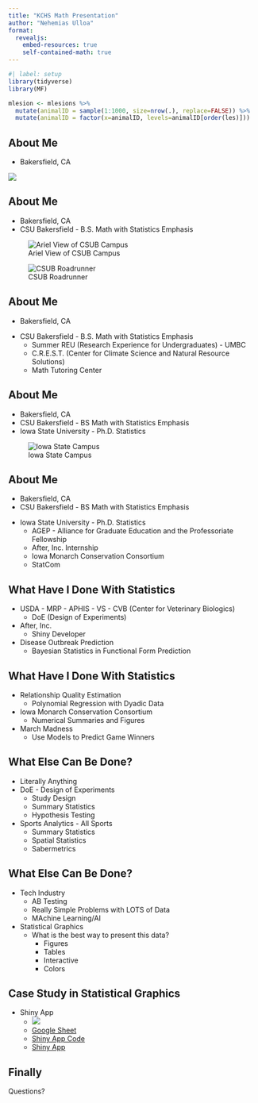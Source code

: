 ```yaml
---
title: "KCHS Math Presentation"
author: "Nehemias Ulloa"
format: 
  revealjs:
    embed-resources: true
    self-contained-math: true
---
```


```r
#| label: setup
library(tidyverse)
library(MF)

mlesion <- mlesions %>%
  mutate(animalID = sample(1:1000, size=nrow(.), replace=FALSE)) %>%
  mutate(animalID = factor(x=animalID, levels=animalID[order(les)]))
```



## About Me

+ Bakersfield, CA

![ ](Figures/Bakersfield_Map.jpg)


## About Me

+ Bakersfield, CA
+ CSU Bakersfield - B.S. Math with Statistics Emphasis

::: {layout-ncol=2}
![Ariel View of CSUB Campus](Figures/CSUB.jpg)

![CSUB Roadrunner](Figures/Roadrunner.jpg)
:::


## About Me

+ Bakersfield, CA

::: {.incremental}
+ CSU Bakersfield - B.S. Math with Statistics Emphasis
    - Summer REU (Research Experience for Undergraduates) - UMBC
    - C.R.E.S.T. (Center for Climate Science and Natural Resource Solutions)
    - Math Tutoring Center
:::


## About Me

+ Bakersfield, CA
+ CSU Bakersfield - BS Math with Statistics Emphasis
+ Iowa State University - Ph.D. Statistics

![Iowa State Campus](Figures/ISU.jpg)


## About Me

+ Bakersfield, CA
+ CSU Bakersfield - BS Math with Statistics Emphasis

::: {.incremental}
+ Iowa State University - Ph.D. Statistics
  - AGEP - Alliance for Graduate Education and the Professoriate Fellowship
  - After, Inc. Internship
  - Iowa Monarch Conservation Consortium
  - StatCom
:::

## What Have I Done With Statistics

::: {.incremental}
+ USDA - MRP - APHIS - VS - CVB (Center for Veterinary Biologics)
  - DoE (Design of Experiments)
+ After, Inc.
  - Shiny Developer
+ Disease Outbreak Prediction
  - Bayesian Statistics in Functional Form Prediction
  
:::  
  
  
## What Have I Done With Statistics

::: {.incremental}
+ Relationship Quality Estimation
  - Polynomial Regression with Dyadic Data
+ Iowa Monarch Conservation Consortium
  - Numerical Summaries and Figures
+ March Madness
  - Use Models to Predict Game Winners
  
:::


## What Else Can Be Done?

::: {.incremental}
+ Literally Anything
+ DoE - Design of Experiments
  - Study Design
  - Summary Statistics
  - Hypothesis Testing
  
+ Sports Analytics - All Sports
  - Summary Statistics
  - Spatial Statistics
  - Sabermetrics
  
:::


## What Else Can Be Done?

::: {.incremental}
+ Tech Industry
  - AB Testing
  - Really Simple Problems with LOTS of Data
  - MAchine Learning/AI
  
+ Statistical Graphics
  - What is the best way to present this data?
    * Figures
    * Tables
    * Interactive
    * Colors
    
:::


## Case Study in Statistical Graphics

::: {.incremental}
+ Shiny App
  - ![ ](Figures/GoogleSheetScreenshot.png)
  - [Google Sheet](https://docs.google.com/spreadsheets/d/14DQFoUMEDOaiDwJbfivyRSpJ2rijGwO-wHohUgCWDIk/edit?usp=sharing)
  - [Shiny App Code](https://github.com/nulloa/fortnitefridayShiny)
  - [Shiny App](https://nehemiasulloa.shinyapps.io/fortnitefridayShiny/)
  
:::


## Finally

Questions?
